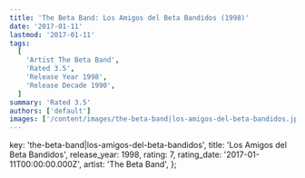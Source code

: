 ```yaml
---
title: 'The Beta Band: Los Amigos del Beta Bandidos (1998)'
date: '2017-01-11'
lastmod: '2017-01-11'
tags:
  [
    'Artist The Beta Band',
    'Rated 3.5',
    'Release Year 1998',
    'Release Decade 1990',
  ]
summary: 'Rated 3.5'
authors: ['default']
images: ['/content/images/the-beta-band|los-amigos-del-beta-bandidos.jpg']
---
```


  key: 'the-beta-band|los-amigos-del-beta-bandidos',
  title: 'Los Amigos del Beta Bandidos',
  release_year: 1998,
  rating: 7,
  rating_date: '2017-01-11T00:00:00.000Z',
  artist: 'The Beta Band',
};

<MusicRating data={data} />
